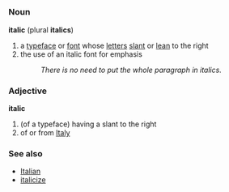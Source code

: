 {{wikipedia}}
=={{en}}==
===Noun===
'''italic''' (plural '''italics''')
#a [[typeface]] or [[font]] whose [[letter]]s [[slant]] or [[lean]] to the right
#the use of an italic font for emphasis
#:''There is no need to put the whole paragraph in italics.''


===Adjective===
'''italic'''
#(of a typeface) having a slant to the right
#of or from [[Italy]]

===See also===
*[[Italian]]
*[[italicize]]